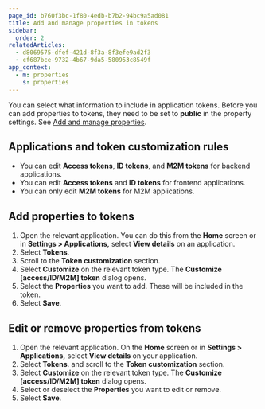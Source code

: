 ```yaml
---
page_id: b760f3bc-1f80-4edb-b7b2-94bc9a5ad081
title: Add and manage properties in tokens
sidebar:
  order: 2
relatedArticles:
  - d8069575-dfef-421d-8f3a-8f3efe9ad2f3
  - cf687bce-9732-4b67-9da5-580953c8549f
app_context:
  - m: properties
    s: properties
---
```


You can select what information to include in application tokens. Before you can add properties to tokens, they need to be set to **public** in the property settings. See [Add and manage properties](/properties/work-with-properties/manage-properties/).

## Applications and token customization rules

- You can edit **Access tokens**, **ID tokens**, and **M2M tokens** for backend applications.
- You can edit **Access tokens** and **ID tokens** for frontend applications.
- You can only edit **M2M tokens** for M2M applications.

## Add properties to tokens

1. Open the relevant application. You can do this from the **Home** screen or in **Settings > Applications,** select **View details** on an application.
2. Select **Tokens**.
3. Scroll to the **Token customization** section.
4. Select **Customize** on the relevant token type. The **Customize [access/ID/M2M] token** dialog opens.
5. Select the **Properties** you want to add. These will be included in the token.
6. Select **Save**.

## Edit or remove properties from tokens

1. Open the relevant application. On the **Home** screen or in **Settings > Applications,** select **View details** on your application.
2. Select **Tokens**. and scroll to the **Token customization** section.
3. Select **Customize** on the relevant token type. The **Customize [access/ID/M2M] token** dialog opens.
4. Select or deselect the **Properties** you want to edit or remove.
5. Select **Save**.
